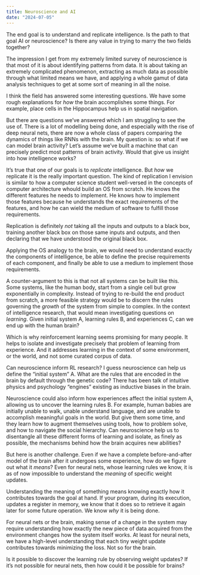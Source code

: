 ```yaml
---
title: Neuroscience and AI
date: "2024-07-05"
---
```


The end goal is to understand and replicate intelligence. Is the path to that goal AI or neuroscience? Is there any value in trying to marry the two fields together?

The impression I get from my extremely limited survey of neuroscience is that most of it is about identifying patterns from data. It is about taking an extremely complicated phenomenon, extracting as much data as possible through what limited means we have, and applying a whole gamut of data analysis techniques to get at some sort of meaning in all the noise.

I think the field has answered some interesting questions. We have some rough explanations for *how* the brain accomplishes some things. For example, place cells in the Hippocampus help us in spatial navigation.

But there are questions we've answered which I am struggling to see the use of. There is a lot of modelling being done, and especially with the rise of deep neural nets, there are now a whole class of papers comparing the dynamics of things like RNNs with the brain. My question is: so what if we can model brain activity? Let's assume we've built a machine that can precisely predict most patterns of brain activity. Would that give us insight into how intelligence works?

It's true that one of our goals is to *replicate* intelligence. But *how* we replicate it is the really important question. The kind of replication I envision is similar to how a computer science student well-versed in the concepts of computer architecture whould build an OS from scratch. He knows the different features he needs to implement. He knows how to implement those features because he understands the exact requirements of the features, and how he can wield the medium of software to fulfill those requirements.

Replication is definitely *not* taking all the inputs and outputs to a black box, training another black box on those same inputs and outputs, and then declaring that we have understood the original black box.

Applying the OS analogy to the brain, we would need to understand exactly the components of intelligence, be able to define the precise requirements of each component, and finally be able to use a medium to implement those requirements.

A counter-argument to this is that not all systems can be built like this. Some systems, like the human body, start from a single cell but grow exponentially in complexity. Instead of trying to re-build the end product from scratch, a more feasible strategy would be to discern the rules governing the *growth* of the system from simple to complex. In the context of intelligence research, that would mean investigating questions on *learning*. Given initial system A, learning rules B, and experiences C, can we end up with the human brain?

Which is why reinforcement learning seems promising for many people. It helps to isolate and investigate precisely that problem of learning from experience. And it addresses learning in the context of some environment, or the world, and not some curated corpus of data.

Can neuroscience inform RL research? I guess neuroscience can help us define the "initial system" A. What are the rules that are encoded in the brain by default through the genetic code? There has been talk of intuitive physics and psychology "engines" existing as inductive biases in the brain.

Neuroscience could also inform how experiences affect the initial system A, allowing us to uncover the learning rules B. For example, human babies are initially unable to walk, unable understand language, and are unable to accomplish meaningful goals in the world. But give them some time, and they learn how to augment themselves using tools, how to problem solve, and how to navigate the social hierarchy. Can neuroscience help us to disentangle all these different forms of learning and isolate, as finely as possible, the mechanisms behind how the brain acquires new abilities? 

But here is another challenge. Even if we have a complete before-and-after model of the brain after it undergoes some experience, how do we figure out what it *means*? Even for neural nets, whose learning rules we know, it is as of now impossible to understand the *meaning* of specific weight updates.

Understanding the meaning of something means knowing exactly how it contributes towards the goal at hand. If your program, during its execution, updates a register in memory, we know that it does so to retrieve it again later for some future operation. We know *why* it is being done. 

For neural nets or the brain, making sense of a change in the system may require understanding how exactly the new piece of data acquired from the environment changes how the system itself works. At least for neural nets, we have a high-level understanding that each tiny weight update contributes towards minimizing the loss. Not so for the brain.

Is it possible to discover the learning rule by observing weight updates? If it's not possible for neural nets, then how could it be possible for brains?